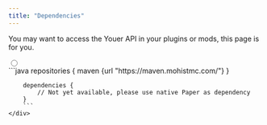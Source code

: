 ```yaml
---
title: "Dependencies"
---
```


<p>You may want to access the Youer API in your plugins or mods, this page is for you.</p>

<div role="tablist" className="tabs tabs-lifted my-6">
    <input type="radio" name="versionTabs" role="tab" className="tab" aria-label="1.21.1" defaultChecked/>
    <div role="tabpanel" className="tab-content bg-base-100 border-base-300 rounded-box p-6">
        ```java
        repositories {
            maven {url "https://maven.mohistmc.com/"}
        }

        dependencies {
            // Not yet available, please use native Paper as dependency
        }
        ```
    </div>
</div>
